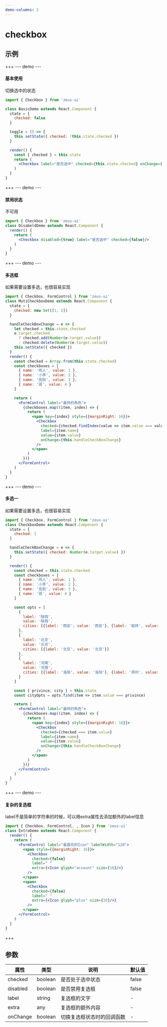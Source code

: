 ```yaml
---
demo-columns: 2
---
```


# checkbox

## 示例
+++
--- demo ---
#### 基本使用
切换选中的状态

``` jsx
import { Checkbox } from 'zeus-ui'

class BasicDemo extends React.Component {
  state = {
    checked: false
  }

  toggle = () => {
    this.setState({ checked: !this.state.checked })
  }

  render() {
    const { checked } = this.state
    return (
      <Checkbox label="是否选中" checked={this.state.checked} onChange={this.toggle}/>
    )
  }
}
```


+++
--- demo ---
#### 禁用状态
不可用

``` jsx
import { Checkbox } from 'zeus-ui'
class DisabeldDemo extends React.Component {
  render() {
    return (
      <Checkbox disabled={true} label="是否选中" checked={false}/>
    )
  }
}
```
+++
--- demo ---
#### 多选框
如果需要设置多选，也很容易实现
``` jsx
import { Checkbox, FormControl } from 'zeus-ui'
class MutiCheckboxDemo extends React.Component {
  state = {
    checked: new Set([1, 2])
  }

  handleCheckBoxChange = e => {
    let checked = this.state.checked
    e.target.checked 
      ? checked.add(Number(e.target.value))
      : checked.delete(Number(e.target.value))
    this.setState({ checked })
  }
  render() {
    const checked = Array.from(this.state.checked)
    const checkboxes = [
      { name: '鸣人', value: 1 },
      { name: '小李', value: 2 },
      { name: '佐助', value: 3 },
      { name: '斑', value: 4 }
    ]

    return (
      <FormControl label="最帅的角色">
        {checkboxes.map((item, index) => {
          return (
            <span key={index} style={{marginRight: 16}}>
              <Checkbox
                checked={checked.findIndex(value => item.value === value) !== -1}
                label={item.name}
                value={item.value}
                onChange={this.handleCheckBoxChange}
              />
            </span>
          )
        })}
      </FormControl>
    )
  }
}
```

+++
--- demo ---
#### 多选一
如果需要设置多选，也很容易实现
``` jsx
import { Checkbox, FormControl } from 'zeus-ui'
class CheckboxDemo extends React.Component {
  state = {
    checked: 1
  }

  handleCheckBoxChange = e => {
    this.setState({ checked: Number(e.target.value) })
  }

  render() {
    const checked = this.state.checked
    const checkboxes = [
      { name: '鸣人', value: 1 },
      { name: '小李', value: 2 },
      { name: '佐助', value: 3 },
      { name: '斑', value: 4 }
    ]

    const opts = [
      {
        label: '陕西',
        value: '陕西',
        cities: [{label: '西安', value: '西安'}, {label: '榆林', value: '榆林'}]
      },
      {
        label: '北京',
        value: '北京',
        cities: [{label: '北京', value: '北京'}]
      },
      {
        label: '河南',
        value: '河南',
        cities: [{label: '洛阳', value: '洛阳'}, {label: '郑州', value: '郑州'}]
      }
    ]

    const { privince, city } = this.state
    const cityOpts = opts.find(item => item.value === privince)

    return (
      <FormControl label="最帅的角色">
        {checkboxes.map((item, index) => {
          return (
            <span key={index} style={{marginRight: 16}}>
              <Checkbox
                checked={checked === item.value}
                label={item.name}
                value={item.value}
                onChange={this.handleCheckBoxChange}
              />
            </span>
          )
        })}
      </FormControl>
    )
  }
}
```

+++
--- demo ---
#### 复杂的复选框
label不是简单的字符串的时候，可以用extra属性去添加额外的label信息
``` jsx
import { Checkbox, FormControl, , Icon } from 'zeus-ui'
class ExtraDemo extends React.Component {
  render() {
    return (
      <FormControl label="最喜欢的Icon" labelWidth="120">
        <span style={{marginRight: 16}}>
          <Checkbox
            checked={false}
            label=" "
            extra={<Icon glyph="account" size={16}/>}
          />
        </span>
        <span>
          <Checkbox
            checked={false}
            label=" "
            extra={<Icon glyph="plus" size={16}/>}
          />
        </span>
      </FormControl>
    )
  }
}
```
+++

## 参数

属性 | 类型 | 说明 |  默认值
---- | --- | --- | ---
checked | boolean | 是否处于选中状态 | false
disabled | boolean | 是否禁用复选框 | false
label | string | 复选框的文字 | -
extra | any | 复选框的额外内容 | -
onChange | boolean | 切换复选框状态时的回调函数 | -


